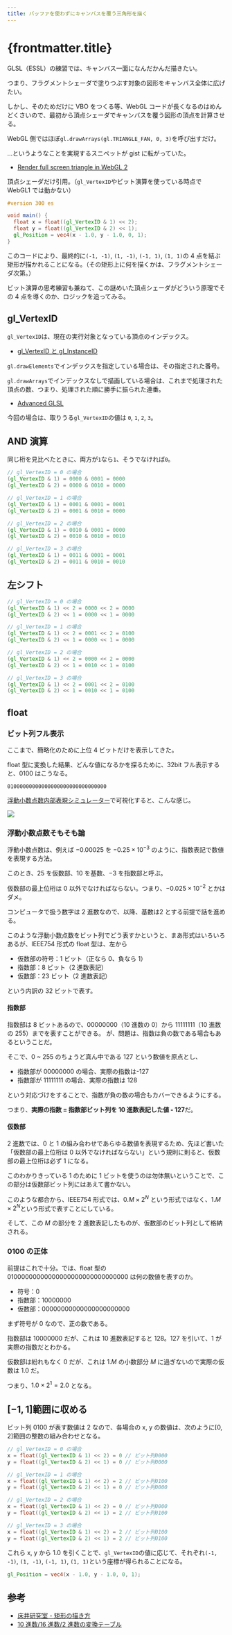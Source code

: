 ```yaml
---
title: バッファを使わずにキャンバスを覆う三角形を描く
---
```


# {frontmatter.title}

GLSL（ESSL）の練習では、キャンバス一面になんだかんだ描きたい。

つまり、フラグメントシェーダで塗りつぶす対象の図形をキャンバス全体に広げたい。

しかし、そのためだけに VBO をつくる等、WebGL コードが長くなるのはめんどくさいので、最初から頂点シェーダでキャンバスを覆う図形の頂点を計算させる。

WebGL 側ではほぼ`gl.drawArrays(gl.TRIANGLE_FAN, 0, 3)`を呼び出すだけ。

…というようなことを実現するスニペットが gist に転がっていた。

- [Render full screen triangle in WebGL 2](https://gist.github.com/strangerintheq/27b8fc4e53432d8b9284364713ce8608)

頂点シェーダだけ引用。（`gl_VertexID`やビット演算を使っている時点で WebGL1 では動かない）

```glsl
#version 300 es

void main() {
  float x = float((gl_VertexID & 1) << 2);
  float y = float((gl_VertexID & 2) << 1);
  gl_Position = vec4(x - 1.0, y - 1.0, 0, 1);
}
```

このコードにより、最終的に`(-1, -1)`, `(1, -1)`, `(-1, 1)`, `(1, 1)`の 4 点を結ぶ矩形が描かれることになる。（その矩形上に何を描くかは、フラグメントシェーダ次第。）

ビット演算の思考練習も兼ねて、この謎めいた頂点シェーダがどういう原理でその 4 点を導くのか、ロジックを追ってみる。

## gl_VertexID

`gl_VertexID`は、現在の実行対象となっている頂点のインデックス。

- [gl_VertexID と gl_InstanceID](https://wgld.org/d/webgl2/w008.html)

`gl.drawElements`でインデックスを指定している場合は、その指定された番号。

`gl.drawArrays`でインデックスなしで描画している場合は、これまで処理された頂点の数、つまり、処理された順に勝手に振られた連番。

- [Advanced GLSL](https://learnopengl.com/Advanced-OpenGL/Advanced-GLSL)

今回の場合は、取りうる`gl_VertexID`の値は `0`, `1`, `2`, `3`。

## AND 演算

同じ桁を見比べたときに、両方が`1`なら`1`、そうでなければ`0`。

```glsl
// gl_VertexID = 0 の場合
(gl_VertexID & 1) = 0000 & 0001 = 0000
(gl_VertexID & 2) = 0000 & 0010 = 0000

// gl_VertexID = 1 の場合
(gl_VertexID & 1) = 0001 & 0001 = 0001
(gl_VertexID & 2) = 0001 & 0010 = 0000

// gl_VertexID = 2 の場合
(gl_VertexID & 1) = 0010 & 0001 = 0000
(gl_VertexID & 2) = 0010 & 0010 = 0010

// gl_VertexID = 3 の場合
(gl_VertexID & 1) = 0011 & 0001 = 0001
(gl_VertexID & 2) = 0011 & 0010 = 0010
```

## 左シフト

```glsl
// gl_VertexID = 0 の場合
(gl_VertexID & 1) << 2 = 0000 << 2 = 0000
(gl_VertexID & 2) << 1 = 0000 << 1 = 0000

// gl_VertexID = 1 の場合
(gl_VertexID & 1) << 2 = 0001 << 2 = 0100
(gl_VertexID & 2) << 1 = 0000 << 1 = 0000

// gl_VertexID = 2 の場合
(gl_VertexID & 1) << 2 = 0000 << 2 = 0000
(gl_VertexID & 2) << 1 = 0010 << 1 = 0100

// gl_VertexID = 3 の場合
(gl_VertexID & 1) << 2 = 0001 << 2 = 0100
(gl_VertexID & 2) << 1 = 0010 << 1 = 0100
```

## float

### ビット列フル表示

ここまで、簡略化のために上位 4 ビットだけを表示してきた。

float 型に変換した結果、どんな値になるかを探るために、32bit フル表示すると、0100 はこうなる。

```
01000000000000000000000000000000
```

[浮動小数点数内部表現シミュレーター](https://tools.m-bsys.com/calculators/ieee754.php)で可視化すると、こんな感じ。

![](/articles/render-full-screen-trinangle-in-wegbl2/float-2.png)

### 浮動小数点数そもそも論

浮動小数点数は、例えば $-0.00025$ を $-0.25 \times 10^{-3}$ のように、指数表記で数値を表現する方法。

このとき、$25$ を仮数部、$10$ を基数、$-3$ を指数部と呼ぶ。

仮数部の最上位桁は 0 以外でなければならない。つまり、$-0.025 \times 10^{-2}$ とかはダメ。

コンピュータで扱う数字は 2 進数なので、以降、基数は$2$ とする前提で話を進める。

このような浮動小数点数をビット列でどう表すかというと、まあ形式はいろいろあるが、IEEE754 形式の float 型は、左から

- 仮数部の符号：1 ビット（正なら 0、負なら 1）
- 指数部：8 ビット（2 進数表記）
- 仮数部：23 ビット（2 進数表記）

という内訳の 32 ビットで表す。

#### 指数部

指数部は 8 ビットあるので、00000000（10 進数の 0）から 11111111（10 進数の 255）までを表すことができる。
が、問題は、指数は負の数である場合もあるということだ。

そこで、0 ~ 255 のちょうど真ん中である 127 という数値を原点とし、

- 指数部が 00000000 の場合、実際の指数は-127
- 指数部が 11111111 の場合、実際の指数は 128

という対応づけをすることで、指数が負の数の場合もカバーできるようにする。

つまり、**実際の指数 = 指数部ビット列を 10 進数表記した値 - 127**だ。

#### 仮数部

2 進数では、0 と 1 の組み合わせであらゆる数値を表現するため、先ほど書いた「仮数部の最上位桁は 0 以外でなければならない」という規則に則ると、仮数部の最上位桁は必ず 1 になる。

このわかりきっている 1 のために 1 ビットを使うのは勿体無いということで、この部分は仮数部ビット列にはあえて書かない。

このような都合から、IEEE754 形式では、$0.M \times 2^N$ という形式ではなく、$1.M \times 2^N$という形式で表すことにしている。

そして、この $M$ の部分を 2 進数表記したものが、仮数部のビット列として格納される。

### 0100 の正体

前提はこれで十分。では、float 型の 01000000000000000000000000000000 は何の数値を表すのか。

- 符号：0
- 指数部：10000000
- 仮数部：00000000000000000000000

まず符号が 0 なので、正の数である。

指数部は 10000000 だが、これは 10 進数表記すると 128。127 を引いて、1 が実際の指数だとわかる。

仮数部は紛れもなく 0 だが、これは $1.M$ の小数部分 $M$ に過ぎないので実際の仮数は 1.0 だ。

つまり、$1.0 \times 2^1 = 2.0$ となる。

## $[-1, 1]$範囲に収める

ビット列 0100 が表す数値は 2 なので、各場合の x, y の数値は、次のように[0, 2]範囲の整数の組み合わせとなる。

```glsl
// gl_VertexID = 0 の場合
x = float((gl_VertexID & 1) << 2) = 0 // ビット列0000
y = float((gl_VertexID & 2) << 1) = 0 // ビット列0000

// gl_VertexID = 1 の場合
x = float((gl_VertexID & 1) << 2) = 2 // ビット列0100
y = float((gl_VertexID & 2) << 1) = 0 // ビット列0000

// gl_VertexID = 2 の場合
x = float((gl_VertexID & 1) << 2) = 0 // ビット列0000
y = float((gl_VertexID & 2) << 1) = 2 // ビット列0100

// gl_VertexID = 3 の場合
x = float((gl_VertexID & 1) << 2) = 2 // ビット列0100
y = float((gl_VertexID & 2) << 1) = 2 // ビット列0100
```

これら x, y から 1.0 を引くことで、`gl_VertexID`の値に応じて、それぞれ`(-1, -1)`, `(1, -1)`, `(-1, 1)`, `(1, 1)`という座標が得られることになる。

```glsl
gl_Position = vec4(x - 1.0, y - 1.0, 0, 1);
```

## 参考

- [床井研究室 - 矩形の描き方](https://marina.sys.wakayama-u.ac.jp/~tokoi/?date=20160831)
- [10 進数/16 進数/2 進数の変換テーブル](http://www.rtpro.yamaha.co.jp/RT/docs/misc/number-table.html)
